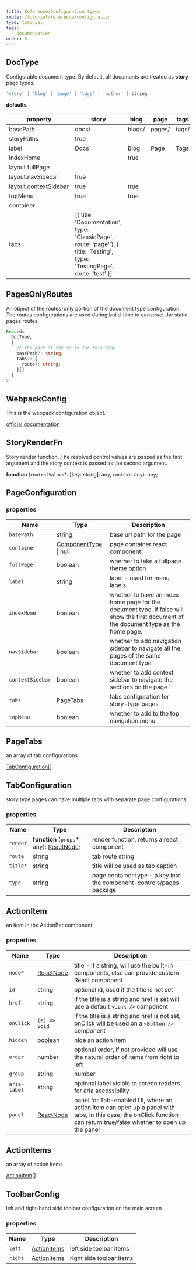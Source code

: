 ```yaml
---
title: Reference/Configuration types
route: /tutorial/reference/configuration
type: tutorial
tags:
  - documentation
order: 5
---
```

## DocType

Configurable document type. By default, all documents are treated as **story** page types.

```ts
'story' | 'blog' | 'page' | 'tags' | 'author' | string
```

**defaults**

| property    |  story   |   blog   |   page   |   tags   | author  |
| ----------- | -------- | -------- | -------- | -------- | -------- |
| basePath    |  docs/   |  blogs/  |  pages/  |  tags/   | authors/ |
| storyPaths  |  true    |          |          |          |          |
| label       |  Docs    |   Blog   |  Page    |  Tags    |  Authors |
| indexHome   |          |  true    |          |          |          |
| layout.fullPage    |          |          |          |          |          |     
| layout.navSidebar  |  true    |          |          |          |          |
|layout.contextSidebar|  true   |  true    |          |          |          | 
|topMenu      |  true    |  true    |          |          |          |  
|container    |          |          |          |          |          |
|tabs|[{ title: 'Documentation', type: 'ClassicPage', route: 'page' }, { title: 'Testing', type: 'TestingPage', route: 'test' }]|           |          |          |          |


## PagesOnlyRoutes

An object of the routes-only portion of the document type configuration. The routes configurations are used during build-time to construct the static pages routes.

```ts
Record<
  DocType,
  {
    // the part of the route for this page
    basePath?: string;
    tabs?: {
      route?: string;
    }[]  
  }
>
```

## WebpackConfig

This is the webpack configuration object.

[official documentation](https://webpack.js.org/configuration/)


## StoryRenderFn

Story render function. The resolved control values are passed as the first argument and the story context is passed as the second argument.

**function** (`controlValues`\*: \[key: string]: any, `context`: any): any;


## PageConfiguration


### properties

| Name        | Type                                    | Description                                    |
| ----------- | --------------------------------------- | ---------------------------------------------- |
| `basePath`  | string                                  | base url path for the page                     |
| `container` | [ComponentType](https://reactjs.org/docs/react-api.html) \| null | page container react component                 |
| `fullPage`  | boolean                                 | whether to take a fullpage theme option        |
| `label`     | string                                  | label - used for menu labels                   |
| `indexHome`  | boolean                                | whether to have an index home page for the document type.  if false will show the first document of the document type as the home page.                    |
| `navSidebar`  | boolean                                 | whether to add navigation sidebar to navigate all the pages of the same document type |
| `contextSidebar`  | boolean                                 | whether to add context sidebar to navigate the sections on the page |
| `tabs`      | [PageTabs](#pagetabs)                   | tabs configuration for story-type pages        |
| `topMenu`   | boolean                                 | whether to add to the top navigation menu      |

## PageTabs

an array of tab configurations

[TabConfiguration[]](#tabconfiguration)

## TabConfiguration

story type pages can have multiple tabs with separate page configurations.

### properties

| Name     | Type                                                    | Description                                                           |
| -------- | ------------------------------------------------------- | --------------------------------------------------------------------- |
| `render` | **function** (`props`\*: any): [ReactNode](https://reactjs.org/docs/react-api.html); | render function, returns a react component                            |
| `route`  | string                                                  | tab route string                                                      |
| `title*` | string                                                  | title will be used as tab caption                                     |
| `type`   | string                                                  | page container type - a key into the component-controls/pages package |


## ActionItem

an item in the ActionBar component

### properties 
| Name     | Type                                                    | Description                                                           |
| -------- | ------------------------------------------------------- | --------------------------------------------------------------------- |
| `node*` | [ReactNode](https://reactjs.org/docs/react-api.html)     | title - if a string, will use the built-in components, else can provide custom React component|
| `id` | string                                                      | optional id, used if the title is not set                                     |
| `href` | string                                                    | if the title is a string and href is set will use a default `<Link />` component|
| `onClick` | `(e) => void` | if the title is a string and href is not set, onClick will be used on a `<Button />` component|
| `hidden` | boolean                                                      |  hide an action item|
| `order` | number                                                      |  optional order, if not provided will use the natural order of items from right to left |
| `group` | string | number                                                      |  optional group. ActionItems in the same group will not be separated by horizontal margin|
| `aria-label` | string                                                      |  optional label visible to screen readers for aria accessibility|
| `panel` | [ReactNode](https://reactjs.org/docs/react-api.html)    |  panel for Tab-enabled UI, where an action item can open up a panel with tabs, in this case, the onClick function can return true/false whether to open up the panel|


## ActionItems

an array of action items

[ActionItem[]](#actionitem)


## ToolbarConfig

left and  right-hand side toolbar configuration on the main screen

### properties 

| Name     | Type                                                    | Description                                                           |
| -------- | ------------------------------------------------------- | --------------------------------------------------------------------- |
| `left` | [ActionItems](#actionitems)                              |  left side toolbar items |
| `right` | [ActionItems](#actionitems)                              |  right side toolbar items |
